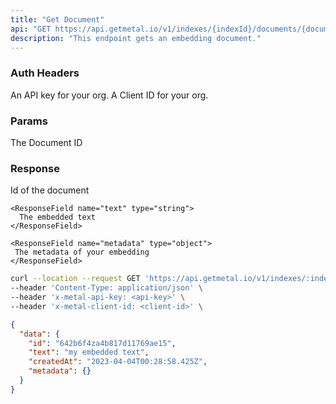 ```yaml
---
title: "Get Document"
api: "GET https://api.getmetal.io/v1/indexes/{indexId}/documents/{documentId}"
description: "This endpoint gets an embedding document."
---
```


### Auth Headers

<ParamField required header="x-metal-api-key" type="string">
  An API key for your org.
</ParamField>

<ParamField required header="x-metal-client-id" type="string">
  A Client ID for your org.
</ParamField>

### Params

<ParamField required path="documentId" type="string">
  The Document ID
</ParamField>

### Response

<ResponseField name="data" type="App Object">
  <Expandable title="properties">
    <ResponseField name="id" type="string">
      Id of the document
    </ResponseField>

    <ResponseField name="text" type="string">
      The embedded text
    </ResponseField>

    <ResponseField name="metadata" type="object">
     The metadata of your embedding
    </ResponseField>

  </Expandable>
</ResponseField>

<RequestExample>

```bash Example Request
curl --location --request GET 'https://api.getmetal.io/v1/indexes/:indexId/documents/:documentId' \
--header 'Content-Type: application/json' \
--header 'x-metal-api-key: <api-key>' \
--header 'x-metal-client-id: <client-id>' \
```

</RequestExample>

<ResponseExample>

```json Response
{
  "data": {
    "id": "642b6f4za4b817d11769ae15",
    "text": "my embedded text",
    "createdAt": "2023-04-04T00:28:58.425Z",
    "metadata": {}
  }
}
```

</ResponseExample>
